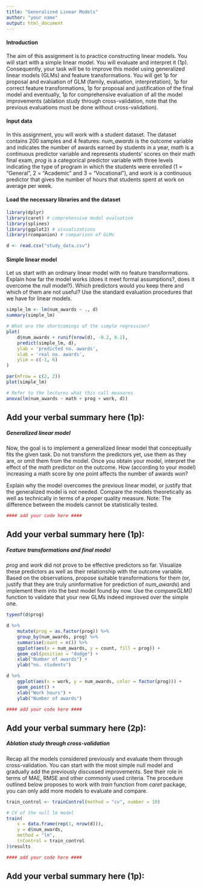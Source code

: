 ```yaml
---
title: "Generalized Linear Models"
author: "your name"
output: html_document
---
```


#### Introduction
The aim of this assignment is to practice constructing linear models. You will start with a simple linear model. You will evaluate and interpret it (1p). Consequently, your task will be to improve this model using generalized linear models (GLMs) and feature transformations. You will get 1p for proposal and evaluation of GLM (family, evaluation, interpretation), 1p for correct feature transformations, 1p for proposal and justification of the final model and eventually, 1p for comprehensive evaluation of all the model improvements (ablation study through cross-validation, note that the previous evaluations must be done without cross-validation).

#### Input data
In this assignment, you will work with a student dataset. The dataset contains 200 samples and 4 features: *num_awards* is the outcome variable and indicates the number of awards earned by students in a year, *math* is a continuous predictor variable and represents students’ scores on their math final exam, *prog* is a categorical predictor variable with three levels indicating the type of program in which the students were enrolled (1 = “General”, 2 = “Academic” and 3 = “Vocational”), and *work* is a continuous predictor that gives the number of hours that students spent at work on average per week.

#### Load the necessary libraries and the dataset
```r
library(dplyr)
library(caret) # comprehensive model evaluation
library(splines)
library(ggplot2) # visualizations
library(rcompanion) # comparison of GLMs

d <- read.csv("study_data.csv")
```

#### Simple linear model
Let us start with an ordinary linear model with no feature transformations. Explain how far the model works (does it meet formal assumptions?, does it overcome the null model?). Which predictors would you keep there and which of them are not useful? Use the standard evaluation procedures that we have for linear models.
```r
simple_lm <- lm(num_awards ~ ., d)
summary(simple_lm)

# What are the shortcomings of the simple regression?
plot(
	d$num_awards + runif(nrow(d), -0.2, 0.2),
	predict(simple_lm, d),
	ylab = 'predicted no. awards',
	xlab = 'real no. awards',
	ylim = c(-1, 6)
)

par(mfrow = c(2, 2))
plot(simple_lm)

# Refer to the lectures what this call measures
anova(lm(num_awards ~ math + prog + work, d))
```
## Add your verbal summary here (1p):


##### Generalized linear model
Now, the goal is to implement a generalized linear model that conceptually fits the given task. Do not transform the predictors yet, use them as they are, or omit them from the model. Once you obtain your model, interpret the effect of the *math* predictor on the outcome. How (according to your model) increasing a math score by one point affects the number of awards won?

Explain why the model overcomes the previous linear model, or justify that the generalized model is not needed. Compare the models theoretically as well as technically in terms of a proper quality measure. Note: The difference between the models cannot be statistically tested.
```r
#### add your code here ####

```
## Add your verbal summary here (1p):


##### Feature transformations and final model
*prog* and *work* did not prove to be effective predictors so far. Visualize these predictors as well as their relationship with the outcome variable. Based on the observations, propose suitable transformations for them (or, justify that they are truly uninformative for prediction of *num_awards*) and implement them into the best model found by now. Use the *compareGLM()* function to validate that your new GLMs indeed improved over the simple one.
```r
typeof(d$prog)

d %>%
	mutate(prog = as.factor(prog)) %>%
	group_by(num_awards, prog) %>%
	summarise(count = n()) %>%
	ggplot(aes(x = num_awards, y = count, fill = prog)) +
	geom_col(position = "dodge") +
	xlab("Number of awards") +
	ylab("no. students")

d %>%
	ggplot(aes(x = work, y = num_awards, color = factor(prog))) +
	geom_point() +
	xlab("Work hours") +
	ylab("Number of awards")

#### add your code here ####

```

## Add your verbal summary here (2p):

##### Ablation study through cross-validation
Recap all the models considered previously and evaluate them through cross-validation. You can start with the most simple null model and gradually add the previously discussed improvements. See their role in terms of MAE, RMSE and other commonly used criteria. The procedure outlined below proposes to work with *train* function from *caret* package, you can only add more models to evaluate and compare.
```r
train_control <- trainControl(method = "cv", number = 10)

# CV of the null lm model
train(
	x = data.frame(rep(1, nrow(d))),
	y = d$num_awards,
	method = "lm",
	trControl = train_control
)$results

#### add your code here ####

```
## Add your verbal summary here (1p):

